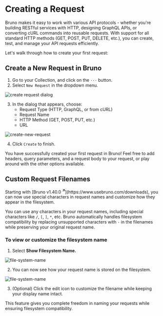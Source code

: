  
# Creating a Request

Bruno makes it easy to work with various API protocols - whether you're building RESTful services with HTTP, designing GraphQL APIs, or converting cURL commands into reusable requests. With support for all standard HTTP methods (GET, POST, PUT, DELETE, etc.), you can create, test, and manage your API requests efficiently.

Let's walk through how to create your first request:

## Create a New Request in Bruno

1. Go to your Collection, and click on the `···` button.
2. Select `New Request` in the dropdown menu.

![create request dialog](/screenshots/get-started/bruno-basics/create_request/1-create-new-request.webp)

3. In the dialog that appears, choose:
   - Request Type (HTTP, GraphQL, or from cURL)
   - Request Name
   - HTTP Method (GET, POST, PUT, etc.)
   - URL

![create-new-request](/screenshots/get-started/bruno-basics/create_request/2-create-request.webp)

4. Click `Create` to finish.

You have successfully created your first request in Bruno! Feel free to add headers, query parameters, and a request body to your request, or play around with the other options available.

## Custom Request Filenames

<Callout type="info">
  Starting with [Bruno v1.40.0 <strong><sup>↗</sup></strong>](https://www.usebruno.com/downloads), you can
  now use special characters in request names and customize how they appear in
  the filesystem.
</Callout>

You can use any characters in your request names, including special characters like `/`, `[`, `]`, `*`, etc. Bruno automatically handles filesystem compatibility by replacing unsupported characters with `-` in the filenames while preserving your original request name.

### To view or customize the filesystem name

1. Select **Show Filesystem Name.**

![file-system-name](/screenshots/get-started/bruno-basics/create_request/3-file-system-option.webp)

2. You can now see how your request name is stored on the filesystem.

![file-system-name](/screenshots/get-started/bruno-basics/create_request/4-file-name-special-char.webp)

3. (Optional) Click the edit icon to customize the filename while keeping your display name intact.

This feature gives you complete freedom in naming your requests while ensuring filesystem compatibility.
